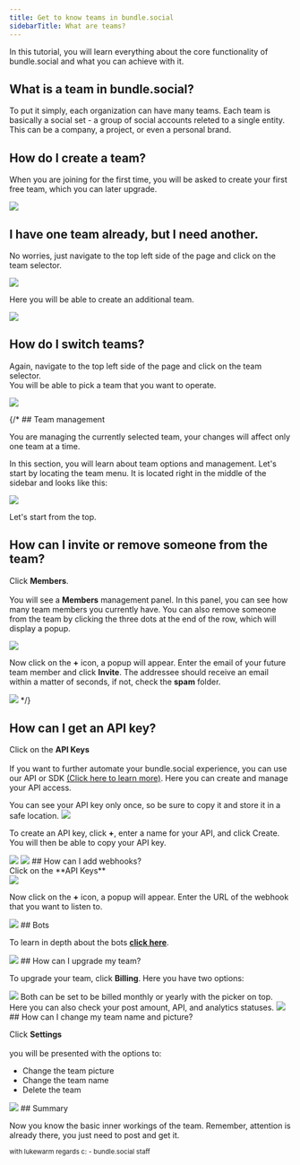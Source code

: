 ```yaml
---
title: Get to know teams in bundle.social
sidebarTitle: What are teams?
---
```


In this tutorial, you will learn everything about the core functionality of bundle.social and what you can achieve with it.

## What is a team in bundle.social?

To put it simply, each organization can have many teams. Each team is basically a social set - a group of social accounts releted to a single entity. This can be a company, a project, or even a personal brand.

## How do I create a team?

When you are joining for the first time, you will be asked to create your first free team, which you can later upgrade.

<Frame type='glass'>
  <img src='/images/knowledge/teams/001_teams.png' />
</Frame>

## I have one team already, but I need another.

No worries, just navigate to the top left side of the page and click on the team selector.

<Frame type='glass'>
  <img src='/images/knowledge/teams/002_teams.png' />
</Frame>

Here you will be able to create an additional team.

<Frame type='glass'>
  <img src='/images/knowledge/teams/003_teams.png' />
</Frame>

## How do I switch teams?

Again, navigate to the top left side of the page and click on the team selector.<br />
You will be able to pick a team that you want to operate.

<Frame type='glass'>
  <img src='/images/knowledge/teams/004_teams.png' />
</Frame>

{/* ## Team management

<Tip>
  You are managing the currently selected team, your changes will affect only
  one team at a time.
</Tip>

In this section, you will learn about team options and management. Let's start by locating the team menu.
It is located right in the middle of the sidebar and looks like this:

<Frame type='glass'>
  <img src='/images/knowledge/teams/005_teams.png' />
</Frame>

Let's start from the top.

## How can I invite or remove someone from the team?

Click **Members**. <br /> <br />
You will see a **Members** management panel. In this panel, you can see how many team members you currently have. You can also remove someone from the team by clicking the three dots at the end of the row, which will display a popup.

<Frame type='glass'>
  <img src='/images/knowledge/teams/006_teams.png' />
</Frame>

Now click on the **+** icon, a popup will appear. Enter the email of your future
team member and click **Invite**. The addressee should receive an email within a
matter of seconds, if not, check the **spam** folder.

<Frame type='glass'>
  <img src='/images/knowledge/teams/007_teams.png' />
</Frame> */}

## How can I get an API key?

Click on the **API Keys** <br /><br/>
If you want to further automate your bundle.social experience, you can use our API or SDK
[(Click here to learn more)](/api-reference/introduction).
Here you can create and manage your API access.

<Warning>
  You can see your API key only once, so be sure to copy it and store it in a
  safe location.
</Warning>

<Frame type='glass'>
  <img src='/images/knowledge/teams/008_teams.png' />
</Frame>

To create an API key, click **+**, enter a name for your API, and click Create. You will then be able to copy your API key.

<CardGroup cols={2}>
  <Card>
    <Frame type='glass'>
      <img src='/images/knowledge/teams/009_teams.png' />
    </Frame>
  </Card>
  <Card>
    <Frame type='glass'>
      <img src='/images/knowledge/teams/010_teams.png' />
    </Frame>
  </Card>
</CardGroup>
## How can I add webhooks? <br />
Click on the **API Keys** <br />

<Frame type='glass'>
  <img src='/images/knowledge/teams/011_teams.png' />
</Frame>

Now click on the **+** icon, a popup will appear. Enter the URL of the webhook that you want to listen to.

<Frame type='glass'>
  <img src='/images/knowledge/teams/012_teams.png' />
</Frame>
## Bots

To learn in depth about the bots [**click here**](/knowledge/posts/dc-slack-bots).

<Frame type='glass'>
  <img src='/images/knowledge/teams/013_teams.png' />
</Frame>
## How can I upgrade my team?

To upgrade your team, click **Billing**. Here you have two options:

<Frame type='glass'>
  <img src='/images/knowledge/teams/014_teams.png' />
</Frame>
Both can be set to be billed monthly or yearly with the picker on top. Here you can
also check your post amount, API, and analytics statuses.
<Frame type='glass'>
  <img src='/images/knowledge/teams/015_teams.png' />
</Frame>
## How can I change my team name and picture?

Click **Settings** <br/> <br/>
you will be presented with the options to:

- Change the team picture
- Change the team name
- Delete the team

<Frame type='glass'>
  <img src='/images/knowledge/teams/016_teams.png' />
</Frame>
## Summary

Now you know the basic inner workings of the team. Remember, attention is already there, you just need to post and get it.

<sub>with lukewarm regards c: - bundle.social staff</sub>
